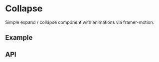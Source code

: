 
<Meta of={CollapseStories} />

# Collapse
Simple expand / collapse component with animations via framer-motion.

## Example
<ToggleCanvas sourceState="shown" of={CollapseStories.Simple} storybook="components-layout-collapse--simple" />

## API
<PropsTable name="Collapse" />
